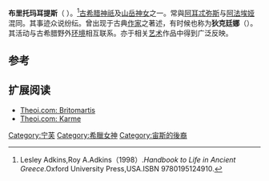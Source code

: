 {{Infobox deity|type=Greek
| image = The Drowning of Britomartis, 1547–59.jpg
| caption =落水的布里托玛耳提斯
| name =布里托玛耳提斯
| god_of = [[狩猎|狩猎]]与[[山林|山林]]女神
|other_names=狄克廷娜|father=[[宙斯|宙斯]]|mother={{le|卡尔密|Carme (mythology)}}}}
'''布里托玛耳提斯'''（{{lang-en|Britomartis}} {{lang-el|Βριτόμαρτις}}）。<ref>Lesley Adkins,Roy A.Adkins（1998）.''Handbook to Life in Ancient Greece''.Oxford University Press,USA.ISBN 9780195124910.</ref>[[古希腊|古希腊]][[神祇|神祇]]及[[山岳神女|山岳神女]]之一。常與[[阿耳忒弥斯|阿耳忒弥斯]]与[[阿法埃娅|阿法埃娅]]混同。其事迹众说纷纭。曾出现于古典[[作家|作家]]之著述，有时候也称为'''狄克廷娜'''（{{lang|en|Diktynna}}）。其活动与古希腊野外[[环境|环境]]相互联系。亦于相关[[艺术|艺术]]作品中得到广泛反映。

== 参考 ==
{{reflist}}

==扩展阅读==
{{Wikisource1911Enc|狄克廷娜}}
{{commons category|狄克廷娜}}
*[http://www.theoi.com/Georgikos/Britomartis.html Theoi.com: Britomartis] {{Wayback|url=http://www.theoi.com/Georgikos/Britomartis.html |date=20131007045314 }}
*[http://www.theoi.com/Georgikos/Karme.html Theoi.com: Karme] {{Wayback|url=http://www.theoi.com/Georgikos/Karme.html |date=20130926022405 }}

{{古希腊}}

[[Category:宁芙|Category:宁芙]]
[[Category:希臘女神|Category:希臘女神]]
[[Category:宙斯的後裔|Category:宙斯的後裔]]